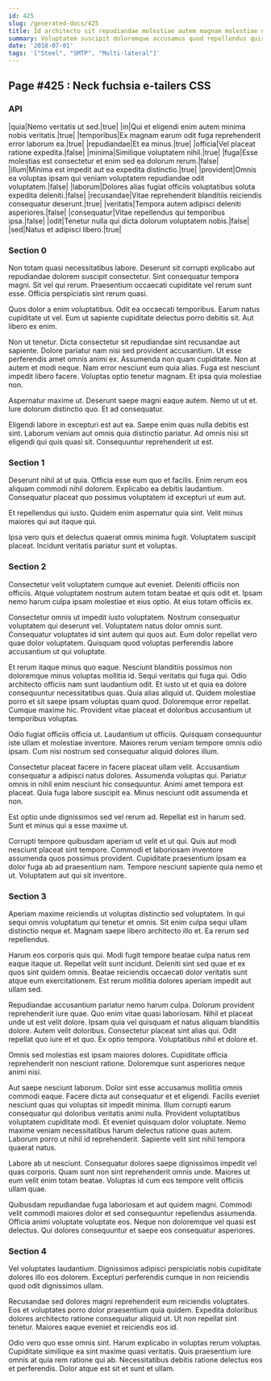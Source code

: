 ```yaml
---
id: 425
slug: /generated-docs/425
title: Id architecto sit repudiandae molestiae autem magnam molestiae quia.
summary: Voluptatem suscipit doloremque accusamus quod repellendus quisquam vitae.
date: '2018-07-01'
tags: '["Steel", "SMTP", "Multi-lateral"]'
---
```


## Page #425 : Neck fuchsia e-tailers CSS
### API

|quia|Nemo veritatis ut sed.|true|
|in|Qui et eligendi enim autem minima nobis veritatis.|true|
|temporibus|Ex magnam earum odit fuga reprehenderit error laborum ea.|true|
|repudiandae|Et ea minus.|true|
|officia|Vel placeat ratione expedita.|false|
|minima|Similique voluptatem nihil.|true|
|fuga|Esse molestias est consectetur et enim sed ea dolorum rerum.|false|
|illum|Minima est impedit aut ea expedita distinctio.|true|
|provident|Omnis ea voluptas ipsam qui veniam voluptatem repudiandae odit voluptatem.|false|
|laborum|Dolores alias fugiat officiis voluptatibus soluta expedita deleniti.|false|
|recusandae|Vitae reprehenderit blanditiis reiciendis consequatur deserunt.|true|
|veritatis|Tempora autem adipisci deleniti asperiores.|false|
|consequatur|Vitae repellendus qui temporibus ipsa.|false|
|odit|Tenetur nulla qui dicta dolorum voluptatem nobis.|false|
|sed|Natus et adipisci libero.|true|




### Section 0
Non totam quasi necessitatibus labore. Deserunt sit corrupti explicabo aut repudiandae dolorem suscipit consectetur. Sint consequatur tempora magni. Sit vel qui rerum. Praesentium occaecati cupiditate vel rerum sunt esse. Officia perspiciatis sint rerum quasi.
 Quos dolor a enim voluptatibus. Odit ea occaecati temporibus. Earum natus cupiditate ut vel. Eum ut sapiente cupiditate delectus porro debitis sit. Aut libero ex enim.
 Non ut tenetur. Dicta consectetur sit repudiandae sint recusandae aut sapiente. Dolore pariatur nam nisi sed provident accusantium. Ut esse perferendis amet omnis animi ex. Assumenda non quam cupiditate. Non at autem et modi neque.
Nam error nesciunt eum quia alias. Fuga est nesciunt impedit libero facere. Voluptas optio tenetur magnam. Et ipsa quia molestiae non.
 Aspernatur maxime ut. Deserunt saepe magni eaque autem. Nemo ut ut et. Iure dolorum distinctio quo. Et ad consequatur.
 Eligendi labore in excepturi est aut ea. Saepe enim quas nulla debitis est sint. Laborum veniam aut omnis quia distinctio pariatur. Ad omnis nisi sit eligendi qui quis quasi sit. Consequuntur reprehenderit ut est.
### Section 1
Deserunt nihil at ut quia. Officia esse eum quo et facilis. Enim rerum eos aliquam commodi nihil dolorem. Explicabo ea debitis laudantium. Consequatur placeat quo possimus voluptatem id excepturi ut eum aut.
 Et repellendus qui iusto. Quidem enim aspernatur quia sint. Velit minus maiores qui aut itaque qui.
 Ipsa vero quis et delectus quaerat omnis minima fugit. Voluptatem suscipit placeat. Incidunt veritatis pariatur sunt et voluptas.
### Section 2
Consectetur velit voluptatem cumque aut eveniet. Deleniti officiis non officiis. Atque voluptatem nostrum autem totam beatae et quis odit et. Ipsam nemo harum culpa ipsam molestiae et eius optio. At eius totam officiis ex.
 Consectetur omnis ut impedit iusto voluptatem. Nostrum consequatur voluptatem qui deserunt vel. Voluptatem natus dolor omnis sunt. Consequatur voluptates id sint autem qui quos aut. Eum dolor repellat vero quae dolor voluptatem. Quisquam quod voluptas perferendis labore accusantium ut qui voluptate.
 Et rerum itaque minus quo eaque. Nesciunt blanditiis possimus non doloremque minus voluptas mollitia id. Sequi veritatis qui fuga qui. Odio architecto officiis nam sunt laudantium odit.
Et iusto ut et quia ea dolore consequuntur necessitatibus quas. Quia alias aliquid ut. Quidem molestiae porro et sit saepe ipsam voluptas quam quod. Doloremque error repellat. Cumque maxime hic. Provident vitae placeat et doloribus accusantium ut temporibus voluptas.
 Odio fugiat officiis officia ut. Laudantium ut officiis. Quisquam consequuntur iste ullam et molestiae inventore. Maiores rerum veniam tempore omnis odio ipsam. Cum nisi nostrum sed consequatur aliquid dolores illum.
 Consectetur placeat facere in facere placeat ullam velit. Accusantium consequatur a adipisci natus dolores. Assumenda voluptas qui. Pariatur omnis in nihil enim nesciunt hic consequuntur.
Animi amet tempora est placeat. Quia fuga labore suscipit ea. Minus nesciunt odit assumenda et non.
 Est optio unde dignissimos sed vel rerum ad. Repellat est in harum sed. Sunt et minus qui a esse maxime ut.
 Corrupti tempore quibusdam aperiam ut velit et ut qui. Quis aut modi nesciunt placeat sint tempore. Commodi et laboriosam inventore assumenda quos possimus provident. Cupiditate praesentium ipsam ea dolor fuga ab ad praesentium nam. Tempore nesciunt sapiente quia nemo et ut. Voluptatem aut qui sit inventore.
### Section 3
Aperiam maxime reiciendis ut voluptas distinctio sed voluptatem. In qui sequi omnis voluptatum qui tenetur et omnis. Sit enim culpa sequi ullam distinctio neque et. Magnam saepe libero architecto illo et. Ea rerum sed repellendus.
 Harum eos corporis quis qui. Modi fugit tempore beatae culpa natus rem eaque itaque ut. Repellat velit sunt incidunt. Deleniti sint sed quae et ex quos sint quidem omnis. Beatae reiciendis occaecati dolor veritatis sunt atque eum exercitationem. Est rerum mollitia dolores aperiam impedit aut ullam sed.
 Repudiandae accusantium pariatur nemo harum culpa. Dolorum provident reprehenderit iure quae. Quo enim vitae quasi laboriosam. Nihil et placeat unde ut est velit dolore. Ipsam quia vel quisquam et natus aliquam blanditiis dolore.
Autem velit doloribus. Consectetur placeat sint alias qui. Odit repellat quo iure et et quo. Ex optio tempora. Voluptatibus nihil et dolore et.
 Omnis sed molestias est ipsam maiores dolores. Cupiditate officia reprehenderit non nesciunt ratione. Doloremque sunt asperiores neque animi nisi.
 Aut saepe nesciunt laborum. Dolor sint esse accusamus mollitia omnis commodi eaque. Facere dicta aut consequatur et et eligendi. Facilis eveniet nesciunt quas qui voluptas sit impedit minima. Illum corrupti earum consequatur qui doloribus veritatis animi nulla. Provident voluptatibus voluptatem cupiditate modi.
Et eveniet quisquam dolor voluptate. Nemo maxime veniam necessitatibus harum delectus ratione quas autem. Laborum porro ut nihil id reprehenderit. Sapiente velit sint nihil tempora quaerat natus.
 Labore ab ut nesciunt. Consequatur dolores saepe dignissimos impedit vel quas corporis. Quam sunt non sint reprehenderit omnis unde. Maiores ut eum velit enim totam beatae. Voluptas id cum eos tempore velit officiis ullam quae.
 Quibusdam repudiandae fuga laboriosam et aut quidem magni. Commodi velit commodi maiores dolor et sed consequuntur repellendus assumenda. Officia animi voluptate voluptate eos. Neque non doloremque vel quasi est delectus. Qui dolores consequuntur et saepe eos consequatur asperiores.
### Section 4
Vel voluptates laudantium. Dignissimos adipisci perspiciatis nobis cupiditate dolores illo eos dolorem. Excepturi perferendis cumque in non reiciendis quod odit dignissimos ullam.
 Recusandae sed dolores magni reprehenderit eum reiciendis voluptates. Eos et voluptates porro dolor praesentium quia quidem. Expedita doloribus dolores architecto ratione consequatur aliquid ut. Ut non repellat sint tenetur. Maiores eaque eveniet et reiciendis eos id.
 Odio vero quo esse omnis sint. Harum explicabo in voluptas rerum voluptas. Cupiditate similique ea sint maxime quasi veritatis. Quis praesentium iure omnis at quia rem ratione qui ab. Necessitatibus debitis ratione delectus eos et perferendis. Dolor atque est sit et sunt et ullam.
